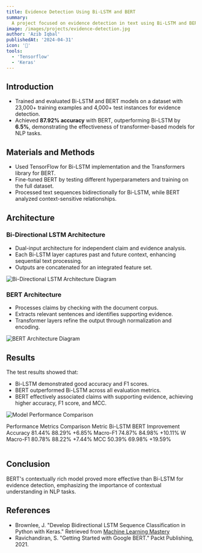 ```yaml
---
title: Evidence Detection Using Bi-LSTM and BERT
summary:
  A project focused on evidence detection in text using Bi-LSTM and BERT models.
image: /images/projects/evidence-detection.jpg
author: 'Azib Iqbal'
publishedAt: '2024-04-31'
icon: '🔎'
tools:
  - 'Tensorflow'
  - 'Keras'
---
```


## Introduction

- Trained and evaluated Bi-LSTM and BERT models on a dataset with 23,000+
  training examples and 4,000+ test instances for evidence detection.
- Achieved **87.92% accuracy** with BERT, outperforming Bi-LSTM by **6.5%**,
  demonstrating the effectiveness of transformer-based models for NLP tasks.

## Materials and Methods

- Used TensorFlow for Bi-LSTM implementation and the Transformers library for
  BERT.
- Fine-tuned BERT by testing different hyperparameters and training on the full
  dataset.
- Processed text sequences bidirectionally for Bi-LSTM, while BERT analyzed
  context-sensitive relationships.

## Architecture

### Bi-Directional LSTM Architecture

- Dual-input architecture for independent claim and evidence analysis.
- Each Bi-LSTM layer captures past and future context, enhancing sequential text
  processing.
- Outputs are concatenated for an integrated feature set.

<Image
  src='/images/projects/bi-lstm.jpg'
  alt='Bi-Directional LSTM Architecture Diagram'
  width={600}
  height={300}
/>

### BERT Architecture

- Processes claims by checking with the document corpus.
- Extracts relevant sentences and identifies supporting evidence.
- Transformer layers refine the output through normalization and encoding.

<Image
  src='/images/projects/bert.jpg'
  alt='BERT Architecture Diagram'
  width={600}
  height={300}
/>

## Results

The test results showed that:

- Bi-LSTM demonstrated good accuracy and F1 scores.
- BERT outperformed Bi-LSTM across all evaluation metrics.
- BERT effectively associated claims with supporting evidence, achieving higher
  accuracy, F1 score, and MCC.

<Image
  src='/images/projects/evidence-detection-metrics.jpg'
  alt='Model Performance Comparison'
  width={600}
  height={300}
/>

<Table>
  <TableCaption>Performance Metrics Comparison</TableCaption>
  <TableHeader>
    <TableRow>
      <TableHead>Metric</TableHead>
      <TableHead>Bi-LSTM</TableHead>
      <TableHead>BERT</TableHead>
      <TableHead>Improvement</TableHead>
    </TableRow>
  </TableHeader>
  <TableBody>
    <TableRow>
      <TableCell className='font-medium'>Accuracy</TableCell>
      <TableCell>81.44%</TableCell>
      <TableCell>88.29%</TableCell>
      <TableCell>+6.85%</TableCell>
    </TableRow>
    <TableRow>
      <TableCell className='font-medium'>Macro-F1</TableCell>
      <TableCell>74.87%</TableCell>
      <TableCell>84.98%</TableCell>
      <TableCell>+10.11%</TableCell>
    </TableRow>
    <TableRow>
      <TableCell className='font-medium'>W Macro-F1</TableCell>
      <TableCell>80.78%</TableCell>
      <TableCell>88.22%</TableCell>
      <TableCell>+7.44%</TableCell>
    </TableRow>
    <TableRow>
      <TableCell className='font-medium'>MCC</TableCell>
      <TableCell>50.39%</TableCell>
      <TableCell>69.98%</TableCell>
      <TableCell>+19.59%</TableCell>
    </TableRow>
  </TableBody>
</Table>

## Conclusion

BERT's contextually rich model proved more effective than Bi-LSTM for evidence
detection, emphasizing the importance of contextual understanding in NLP tasks.

## References

- Brownlee, J. "Develop Bidirectional LSTM Sequence Classification in Python
  with Keras." Retrieved from
  [Machine Learning Mastery](https://machinelearningmastery.com/develop-bidirectional-lstm-sequence-classification-python-keras/)
- Ravichandiran, S. "Getting Started with Google BERT." Packt Publishing, 2021.

